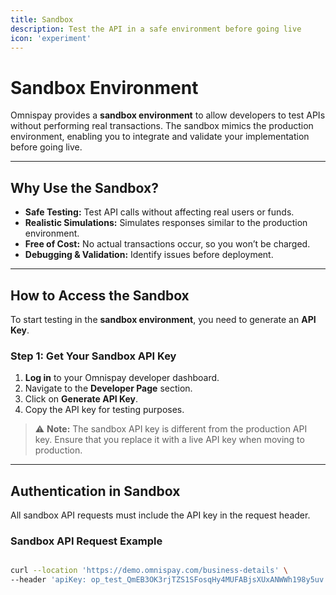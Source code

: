 ```yaml
---
title: Sandbox
description: Test the API in a safe environment before going live
icon: 'experiment'
---
```


# Sandbox Environment  

Omnispay provides a **sandbox environment** to allow developers to test APIs without performing real transactions. The sandbox mimics the production environment, enabling you to integrate and validate your implementation before going live.  

---

## Why Use the Sandbox?  

- **Safe Testing:** Test API calls without affecting real users or funds.  
- **Realistic Simulations:** Simulates responses similar to the production environment.  
- **Free of Cost:** No actual transactions occur, so you won’t be charged.  
- **Debugging & Validation:** Identify issues before deployment.  

---

## How to Access the Sandbox  

To start testing in the **sandbox environment**, you need to generate an **API Key**.  

### **Step 1: Get Your Sandbox API Key**  

1. **Log in** to your Omnispay developer dashboard.  
2. Navigate to the **Developer Page** section.  
3. Click on **Generate API Key**.  
4. Copy the API key for testing purposes.  

> ⚠️ **Note:** The sandbox API key is different from the production API key. Ensure that you replace it with a live API key when moving to production.  

---

## Authentication in Sandbox  

All sandbox API requests must include the API key in the request header.  

### **Sandbox API Request Example**  

```bash

curl --location 'https://demo.omnispay.com/business-details' \
--header 'apiKey: op_test_QmEB3OK3rjTZS1SFosqHy4MUFABjsXUxANWWh198y5uv'


